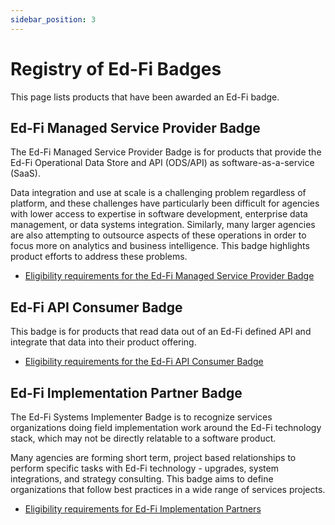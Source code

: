 ```yaml
---
sidebar_position: 3
---
```



# Registry of Ed-Fi Badges

This page lists products that have been awarded an Ed-Fi badge.

## Ed-Fi Managed Service Provider Badge

The Ed-Fi Managed Service Provider Badge is for products that provide the
Ed-Fi Operational Data Store and API (ODS/API) as software-as-a-service (SaaS).

Data integration and use at scale is a challenging problem regardless of
platform, and these challenges have particularly been difficult for agencies
with lower access to expertise in software development, enterprise data
management, or data systems integration. Similarly, many larger agencies are
also attempting to outsource aspects of these operations in order to focus more
on analytics and business intelligence. This badge highlights product efforts
to address these problems.

* [Eligibility requirements for the Ed-Fi Managed Service Provider Badge](./available-badges/ed-fi-managed-ods-api-platform-badge.md)

<BadgingTable badges={badgeData.managedODSAPI} />

## Ed-Fi API Consumer Badge

This badge is for products that read data out of an Ed-Fi defined API and
integrate that data into their product offering.

* [Eligibility requirements for the Ed-Fi API Consumer Badge](./available-badges/ed-fi-api-consumer-badge.md)

<BadgingTable badges={badgeData.apiConsumer} />

## Ed-Fi Implementation Partner Badge

The Ed-Fi Systems Implementer Badge is to recognize services organizations
doing field implementation work around the Ed-Fi technology stack, which may not
be directly relatable to a software product.

Many agencies are forming short term, project based relationships to perform
specific tasks with Ed-Fi technology - upgrades, system integrations, and
strategy consulting. This badge aims to define organizations that follow best
practices in a wide range of services projects.

* [Eligibility requirements for Ed-Fi Implementation Partners](./available-badges/ed-fi-implementation-partner-badge.md)

<BadgingTable badges={badgeData.implementationPartner} />
